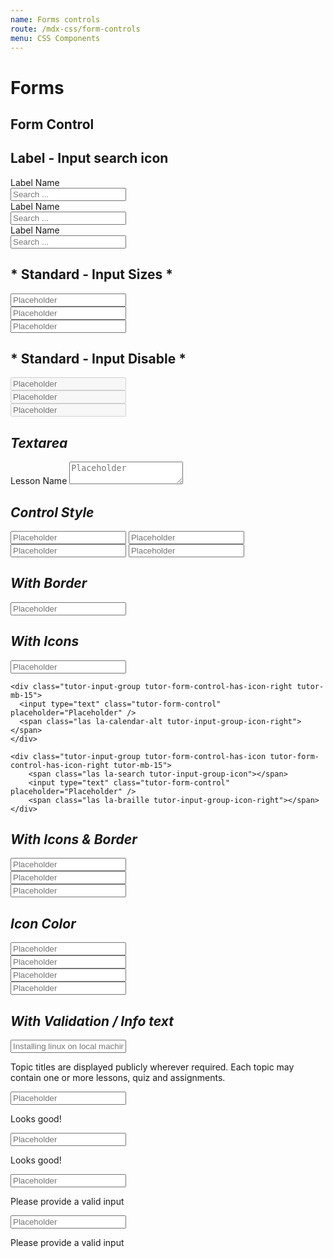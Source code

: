 ```yaml
---
name: Forms controls
route: /mdx-css/form-controls
menu: CSS Components
---
```




# Forms

## Form Control

## Label - Input search icon

<Playground>
    <div class="tutor-mb-15">
        <label className="tutor-form-label">Label Name</label>
        <div class="tutor-input-group tutor-form-control-has-icon tutor-form-control-lg">
            <span class="ttr-search-filled tutor-input-group-icon tutor-color-black-50"></span>
            <input type="search" class="tutor-form-control" placeholder="Search ..." />
        </div>
    </div>
    <div class="tutor-mb-15">
        <label className="tutor-form-label">Label Name</label>
        <div class="tutor-input-group tutor-form-control-has-icon tutor-from-control">
            <span class="ttr-search-filled tutor-input-group-icon tutor-color-black-50"></span>
            <input type="search" class="tutor-form-control " placeholder="Search ..." />
        </div>
    </div>
    <div class="tutor-mb-15">
        <label className="tutor-form-label">Label Name</label>
        <div class="tutor-input-group tutor-form-control-has-icon tutor-form-control-sm">
            <span class="ttr-search-filled tutor-input-group-icon tutor-color-black-50"></span>
            <input type="search" class="tutor-form-control" placeholder="Search ..." />
        </div>
    </div>
</Playground>

## * Standard - Input Sizes *
<Playground>
    <div class="tutor-input-group tutor-form-control-lg tutor-mb-15">
        <input type="text" class="tutor-form-control" placeholder="Placeholder" />
    </div>
    <div class="tutor-input-group tutor-form-control tutor-mb-15">
        <input type="text" class="tutor-form-control" placeholder="Placeholder" />
    </div>
    <div class="tutor-input-group tutor-form-control-sm tutor-mb-15">
        <input type="text" class="tutor-form-control" placeholder="Placeholder" />
    </div>
</Playground>

## * Standard - Input Disable *
<Playground>
    <div class="tutor-input-group tutor-form-control-lg tutor-mb-15">
        <input type="text" class="tutor-form-control" placeholder="Placeholder" disabled />
    </div>
    <div class="tutor-input-group tutor-form-control tutor-mb-15">
        <input type="text" class="tutor-form-control" placeholder="Placeholder" disabled/>
    </div>
    <div class="tutor-input-group tutor-form-control-sm tutor-mb-15">
        <input type="text" class="tutor-form-control" placeholder="Placeholder" disabled/>
    </div>
</Playground>

## *Textarea*
<Playground>
    <label className="tutor-form-label">Lesson Name</label>
    <textarea placeholder="Placeholder" className="tutor-form-control"></textarea>
</Playground>

## *Control Style*
<Playground>
    <input type="text" class="tutor-form-control tutor-is-primary tutor-mb-15" placeholder="Placeholder" />
    <input type="text" class="tutor-form-control tutor-is-success tutor-mb-15" placeholder="Placeholder" />
    <input type="text" class="tutor-form-control tutor-is-warning tutor-mb-15" placeholder="Placeholder" />
    <input type="text" class="tutor-form-control tutor-is-danger tutor-mb-15" placeholder="Placeholder" />
</Playground>

## *With Border*
<Playground>
    <div class="tutor-input-group tutor-form-control-has-border">
        <input type="text" class="tutor-form-control" placeholder="Placeholder" />
    </div>
</Playground>

## *With Icons*
<Playground>
    <div class="tutor-input-group tutor-form-control-has-icon tutor-mb-15">
        <span class="las la-microphone tutor-input-group-icon"></span>
        <input type="text" class="tutor-form-control" placeholder="Placeholder" />
    </div>


    <div class="tutor-input-group tutor-form-control-has-icon-right tutor-mb-15">
      <input type="text" class="tutor-form-control" placeholder="Placeholder" />
      <span class="las la-calendar-alt tutor-input-group-icon-right"></span>
    </div>

    <div class="tutor-input-group tutor-form-control-has-icon tutor-form-control-has-icon-right tutor-mb-15">
        <span class="las la-search tutor-input-group-icon"></span>
        <input type="text" class="tutor-form-control" placeholder="Placeholder" />
        <span class="las la-braille tutor-input-group-icon-right"></span>
    </div>
</Playground>

## *With Icons & Border*

<Playground>
    <div class="tutor-input-group tutor-form-control-has-icon-right tutor-form-control-has-border tutor-mb-15">
        <input type="text" class="tutor-form-control" placeholder="Placeholder" />
        <span class="las la-book tutor-input-group-icon-right"></span>
    </div>
    <div class="tutor-input-group tutor-form-control-has-icon tutor-form-control-has-border tutor-mb-15">
        <span class="las la-microphone tutor-input-group-icon"></span>
        <input type="text" class="tutor-form-control" placeholder="Placeholder" />
    </div>
    <div class="tutor-input-group tutor-form-control-has-icon tutor-form-control-has-icon-right tutor-form-control-has-border tutor-mb-15">
        <span class="las la-book tutor-input-group-icon"></span>
        <input type="text" class="tutor-form-control" placeholder="Placeholder" />
        <span class="las la-braille tutor-input-group-icon-right"></span>
    </div>
</Playground>


## *Icon Color*

<Playground>
    <div class="tutor-input-group tutor-form-control-has-icon-right tutor-mb-15">
        <span class="las la-book tutor-input-group-icon-right tutor-text-dark"></span>
        <input type="text" class="tutor-form-control" placeholder="Placeholder" />
    </div>
    <div class="tutor-input-group tutor-form-control-has-icon-right tutor-mb-15">
        <span class="las la-stopwatch tutor-input-group-icon-right tutor-text-success"></span>
        <input type="text" class="tutor-form-control" placeholder="Placeholder" />
    </div>
    <div class="tutor-input-group tutor-form-control-has-icon-right tutor-mb-15">
        <input type="text" class="tutor-form-control" placeholder="Placeholder" />
        <span class="las la-calendar-alt tutor-input-group-icon-right tutor-text-warning"></span>
    </div>
    <div class="tutor-input-group tutor-form-control-has-icon tutor-form-control-has-icon-right tutor-mb-15">
        <span class="las la-book tutor-input-group-icon tutor-text-hints"></span>
        <input type="text" class="tutor-form-control" placeholder="Placeholder" />
        <span class="las la-braille tutor-input-group-icon-right tutor-text-danger"></span>
    </div>
</Playground>

## *With Validation / Info text*

<Playground>
    <div className="tutor-input-group tutor-mb-15">
        <input type="text" className="tutor-form-control tutor-mb-10" placeholder="Installing linux on local machine"/>
        <p className="tutor-input-feedback tutor-has-icon">
            <i className="far fa-question-circle tutor-input-feedback-icon"></i> Topic titles are displayed publicly wherever required. Each topic may contain one or more lessons, quiz and assignments.
        </p>
    </div>
    <div class="tutor-input-group tutor-form-control-has-icon tutor-is-primary tutor-mb-15">
        <span class="las la-microphone tutor-input-group-icon"></span>
        <input type="text" class="tutor-form-control" placeholder="Placeholder" />
        <p class="tutor-input-feedback tutor-has-icon"><i class="las la-poo tutor-input-feedback-icon"></i> Looks good!</p>
    </div>
    <div class="tutor-input-group tutor-form-control-has-icon tutor-is-success tutor-mb-15">
        <span class="las la-microphone tutor-input-group-icon"></span>
        <input type="text" class="tutor-form-control" placeholder="Placeholder" />
        <p class="tutor-input-feedback tutor-has-icon"><i class="las la-check tutor-input-feedback-icon"></i> Looks good!</p>
    </div>
    <div class="tutor-input-group tutor-form-control-has-icon-right tutor-is-warning tutor-mb-15">
        <input type="text" class="tutor-form-control" placeholder="Placeholder" />
        <span class="las la-calendar-alt tutor-input-group-icon-right"></span>
        <p class="tutor-input-feedback tutor-has-icon"><i class="las la-exclamation-circle tutor-input-feedback-icon"></i> Please provide a valid input</p>
    </div>
    <div class="tutor-input-group tutor-form-control-has-icon tutor-form-control-has-icon-right tutor-is-danger tutor-mb-15">
        <span class="las la-search tutor-input-group-icon"></span>
        <input type="text" class="tutor-form-control" placeholder="Placeholder" />
        <span class="las la-braille tutor-input-group-icon-right"></span>
        <p class="tutor-input-feedback tutor-has-icon">
            <i class="las la-skull-crossbones tutor-input-feedback-icon"></i> Please provide a valid input
        </p>
    </div>
</Playground>
